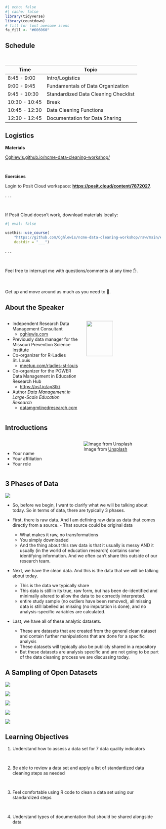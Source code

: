 
```r
#| echo: false
#| cache: false
library(tidyverse)
library(countdown)
# fill for font awesome icons
fa_fill <- "#606060"
```

## Schedule

<br>


| Time          | Topic           |
|---------------|--------------------|
|8:45 - 9:00  |   Intro/Logistics | 
|9:00 - 9:45 | Fundamentals of Data Organization|
|9:45 - 10:30 | Standardized Data Cleaning Checklist|
|10:30 - 10:45 | Break|
|10:45 - 12:30 | Data Cleaning Functions|
|12:30 - 12:45 | Documentation for Data Sharing|

  
## Logistics

**Materials**

[Cghlewis.github.io/ncme-data-cleaning-workshop/](https://Cghlewis.github.io/ncme-data-cleaning-workshop/)

<br>

**Exercises**

Login to Posit Cloud workspace: [**https://posit.cloud/content/7872027**](https://posit.cloud/content/7872027).

. . .

<br>

If Posit Cloud doesn't work, download materials locally:

```r
#| eval: false

usethis::use_course(
    "https://github.com/Cghlewis/ncme-data-cleaning-workshop/raw/main/exercises/exercises.zip",
    destdir = "___")

```

. . .

<br>

Feel free to interrupt me with questions/comments at any time ✋.

<br>

Get up and move around as much as you need to 🚶.

## About the Speaker

::: columns
::: {.column width="50%"}

- Independent Research Data Management Consultant
   - [cghlewis.com](https://cghlewis.com/)
- Previously data manager for the Missouri Prevention Science Institute
- Co-organizer for R-Ladies St. Louis
  - [meetup.com/rladies-st-louis](https://www.meetup.com/rladies-st-louis/)
- Co-organizer for the POWER Data Management in Education Research Hub
  - [https://osf.io/ap3tk/](https://osf.io/ap3tk/)
- Author *Data Management in Large-Scale Education Research*
  - [datamgmtinedresearch.com](https://datamgmtinedresearch.com/)

:::
 
::: {.column width="50%"}
![](images/book-cover.jpg){fig-align="center" width=60%}

:::
:::

## Introductions

::: columns
::: {.column width="40%"}

<br>

- Your name
- Your affiliation
- Your role

:::
 
::: {.column width="60%"}
![Image from [Unsplash](https://unsplash.com/photos/brown-and-black-short-coated-small-dog-with-white-long-coat-small-dog-on-gray-concrete-NIKl5WwL-RE)](images/greeting.jpg){fig-align="center"}
:::
:::


## 3 Phases of Data

![](images/phases.jpg){fig-align="center"}

::: {.notes}

- So, before we begin, I want to clarify what we will be talking about today. So in terms of data, there are typically 3 phases.

- First, there is raw data. And I am defining raw data as data that comes directly from a source.     - That source could be original data 
    - What makes it raw, no transformations
    - You simply downloaded 
    - And the thing about this raw data is that it usually is messy AND it usually (in the world of education research) contains some identifying information. And we often can't share this outside of our research team.

- Next, we have the clean data. And this is the data that we will be talking about today. 
   - This is the data we typically share 
   - This data is still in its true, raw form, but has been de-identified and minimally altered to allow the data to be correctly interpreted. 
   - entire study sample (no outliers have been removed), all missing data is still labelled as missing (no imputation is done), and no analysis-specific variables are calculated. 

- Last, we have all of these analytic datasets. 
  - These are datasets that are created from the general clean dataset and contain further manipulations that are done for a specific analysis
  - These datasets will typically also be publicly shared in a repository
  - But these datasets are analysis specific and are not going to be part of the data cleaning process we are discussing today.

:::

## A Sampling of Open Datasets

::: {.r-stack}


![](images/publicdata5.PNG){.fragment}


![](images/publicdata2.PNG){.fragment}


![](images/publicdata1-1.PNG){.fragment}


![](images/publicdata6.PNG){.fragment}


![](images/publicdata4.PNG){.fragment}


:::

## Learning Objectives

::: incremental

1.  Understand how to assess a data set for 7 data quality indicators

<br>

2.  Be able to review a data set and apply a list of standardized data cleaning steps as needed

<br>

3.  Feel comfortable using R code to clean a data set using our standardized steps

<br>

4.  Understand types of documentation that should be shared alongside data

:::

